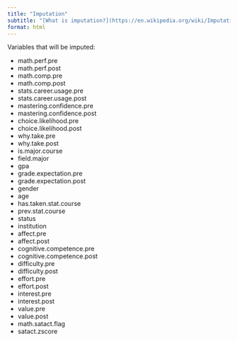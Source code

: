 ```yaml
---
title: "Imputation"
subtitle: "[What is imputation?](https://en.wikipedia.org/wiki/Imputation_(statistics)#:~:text=In%20statistics%2C%20imputation%20is%20the,known%20as%20%22item%20imputation%22.)"
format: html
---
```


Variables that will be imputed:

-   math.perf.pre
-   math.perf.post
-   math.comp.pre
-   math.comp.post
-   stats.career.usage.pre
-   stats.career.usage.post
-   mastering.confidence.pre
-   mastering.confidence.post
-   choice.likelihood.pre
-   choice.likelihood.post
-   why.take.pre
-   why.take.post
-   is.major.course
-   field.major
-   gpa
-   grade.expectation.pre
-   grade.expectation.post
-   gender
-   age
-   has.taken.stat.course
-   prev.stat.course
-   status
-   institution
-   affect.pre
-   affect.post
-   cognitive.competence.pre
-   cognitive.competence.post
-   difficulty.pre
-   difficulty.post
-   effort.pre
-   effort.post
-   interest.pre
-   interest.post
-   value.pre
-   value.post
-   math.satact.flag
-   satact.zscore
